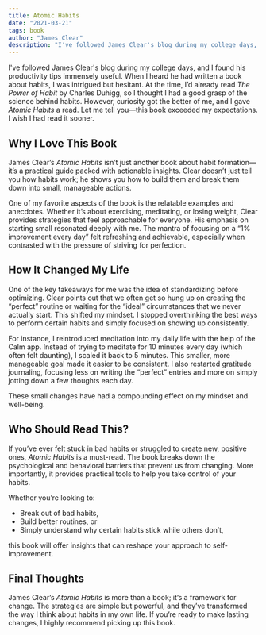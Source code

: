 ```yaml
---
title: Atomic Habits
date: "2021-03-21"
tags: book
author: "James Clear"
description: "I've followed James Clear's blog during my college days, and I found his productivity tips immensely useful. Here's my review of his bestselling book Atomic Habits."
---
```


I've followed James Clear's blog during my college days, and I found his productivity tips immensely useful. When I heard he had written a book about habits, I was intrigued but hesitant. At the time, I’d already read *The Power of Habit* by Charles Duhigg, so I thought I had a good grasp of the science behind habits. However, curiosity got the better of me, and I gave *Atomic Habits* a read. Let me tell you—this book exceeded my expectations. I wish I had read it sooner.  

## Why I Love This Book  

James Clear’s *Atomic Habits* isn’t just another book about habit formation—it’s a practical guide packed with actionable insights. Clear doesn’t just tell you how habits work; he shows you how to build them and break them down into small, manageable actions.  

One of my favorite aspects of the book is the relatable examples and anecdotes. Whether it’s about exercising, meditating, or losing weight, Clear provides strategies that feel approachable for everyone. His emphasis on starting small resonated deeply with me. The mantra of focusing on a “1% improvement every day” felt refreshing and achievable, especially when contrasted with the pressure of striving for perfection.  

## How It Changed My Life  

One of the key takeaways for me was the idea of standardizing before optimizing. Clear points out that we often get so hung up on creating the “perfect” routine or waiting for the “ideal” circumstances that we never actually start. This shifted my mindset. I stopped overthinking the best ways to perform certain habits and simply focused on showing up consistently.  

For instance, I reintroduced meditation into my daily life with the help of the Calm app. Instead of trying to meditate for 10 minutes every day (which often felt daunting), I scaled it back to 5 minutes. This smaller, more manageable goal made it easier to be consistent. I also restarted gratitude journaling, focusing less on writing the “perfect” entries and more on simply jotting down a few thoughts each day.  

These small changes have had a compounding effect on my mindset and well-being.  

## Who Should Read This?  

If you’ve ever felt stuck in bad habits or struggled to create new, positive ones, *Atomic Habits* is a must-read. The book breaks down the psychological and behavioral barriers that prevent us from changing. More importantly, it provides practical tools to help you take control of your habits.  

Whether you’re looking to:  
- Break out of bad habits,  
- Build better routines, or  
- Simply understand why certain habits stick while others don’t,  

this book will offer insights that can reshape your approach to self-improvement.  

## Final Thoughts  

James Clear’s *Atomic Habits* is more than a book; it’s a framework for change. The strategies are simple but powerful, and they’ve transformed the way I think about habits in my own life. If you’re ready to make lasting changes, I highly recommend picking up this book.  